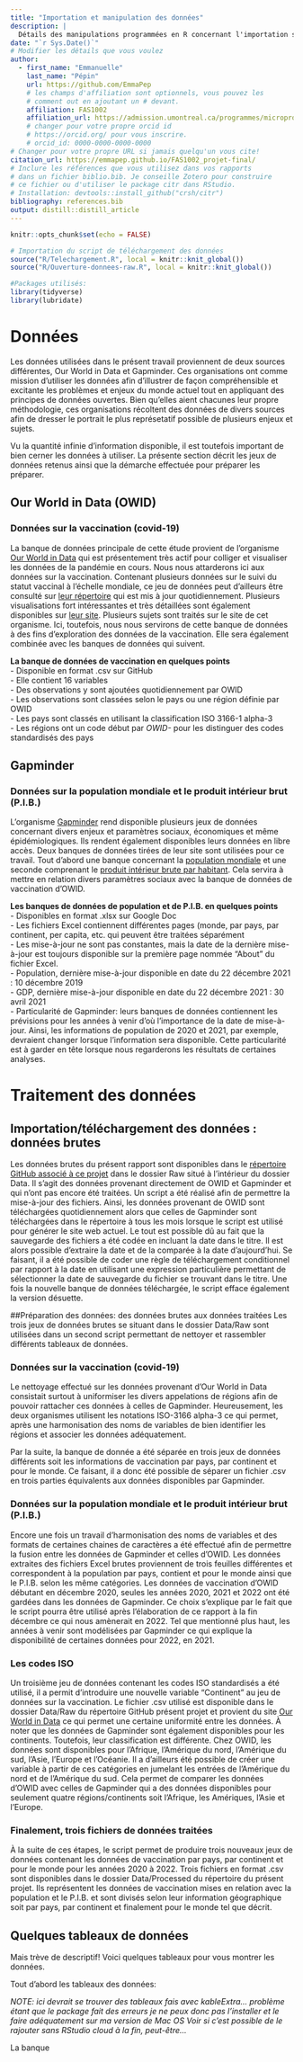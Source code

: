 ```yaml
---
title: "Importation et manipulation des données"
description: | 
  Détails des manipulations programmées en R concernant l'importation suivi de la manipulation des données utilisées   à des fins d'analyses dans le cadre du travail final pour le cours FAS1002 de l'automne 2021.
date: "`r Sys.Date()`"
# Modifier les détails que vous voulez
author:
  - first_name: "Emmanuelle"
    last_name: "Pépin"
    url: https://github.com/EmmaPep
    # les champs d'affiliation sont optionnels, vous pouvez les
    # comment out en ajoutant un # devant.
    affiliation: FAS1002
    affiliation_url: https://admission.umontreal.ca/programmes/microprogramme-de-1er-cycle-en-analyse-des-megadonnees-en-sciences-humaines-et-sociales/structure-du-programme/
    # changer pour votre propre orcid id
    # https://orcid.org/ pour vous inscrire.
    # orcid_id: 0000-0000-0000-0000
# Changer pour votre propre URL si jamais quelqu'un vous cite!
citation_url: https://emmapep.github.io/FAS1002_projet-final/
# Inclure les références que vous utilisez dans vos rapports
# dans un fichier biblio.bib. Je conseille Zotero pour construire
# ce fichier ou d'utiliser le package citr dans RStudio.
# Installation: devtools::install_github("crsh/citr")
bibliography: references.bib
output: distill::distill_article
---
```


```r
knitr::opts_chunk$set(echo = FALSE)
```

```r
# Importation du script de téléchargement des données
source("R/Telechargement.R", local = knitr::knit_global())
source("R/Ouverture-donnees-raw.R", local = knitr::knit_global())
```


```r
#Packages utilisés:
library(tidyverse)
library(lubridate)
```

# Données
Les données utilisées dans le présent travail proviennent de deux sources différentes, 
Our World in Data et Gapminder. Ces organisations ont comme mission d'utiliser les 
données afin d'illustrer de façon compréhensible et excitante les problèmes et enjeux du monde actuel
tout en appliquant des principes de données ouvertes. Bien qu'elles aient chacunes leur propre méthodologie,
ces organisations récoltent des données de divers sources afin de dresser le portrait le plus représetatif possible
de plusieurs enjeux et sujets.  

Vu la quantité infinie d'information disponible, il est toutefois important de bien cerner
les données à utiliser. La présente section décrit les jeux de données retenus
ainsi que la démarche effectuée pour préparer les préparer.  

## Our World in Data (OWID)
### Données sur la vaccination (covid-19)
La banque de données principale de cette étude provient de l'organisme [Our World in Data](https://ourworldindata.org/) qui est présentement très actif pour colliger et visualiser les données de la pandémie en cours. Nous nous attarderons ici aux données sur la vaccination. Contenant plusieurs données sur le suivi du statut vaccinal à l'échelle mondiale, ce jeu de données peut d'ailleurs être consulté sur [leur répertoire](https://github.com/owid/covid-19-data/tree/master/public/data/vaccinations) qui est mis à jour quotidiennement. Plusieurs visualisations fort intéressantes et très détaillées sont également disponibles sur [leur site](https://ourworldindata.org/covid-vaccinations). Plusieurs sujets sont traités sur le site de cet organisme. Ici, toutefois, nous nous servirons de cette banque de données à des fins d'exploration des données de la vaccination. Elle sera également combinée avec les banques de données qui suivent.  

**La banque de données de vaccination en quelques points**  
- Disponible en format .csv sur GitHub  
- Elle contient 16 variables  
- Des observations y sont ajoutées quotidiennement par OWID  
- Les observations sont classées selon le pays ou une région définie par OWID  
  - Les pays sont classés en utilisant la classification ISO 3166-1 alpha-3  
  - Les régions ont un code début par *OWID-* pour les distinguer des codes standardisés des pays  

## Gapminder  
### Données sur la population mondiale et le produit intérieur brut (P.I.B.)  
L'organisme [Gapminder](https://www.gapminder.org/) rend disponible plusieurs jeux de données concernant divers enjeux et paramètres sociaux, économiques et même épidémiologiques. Ils rendent également disponibles leurs données en libre accès. Deux banques de données tirées de leur site sont utilisées pour ce travail. Tout d'abord une banque concernant la [population mondiale](https://docs.google.com/spreadsheets/d/14_suWY8fCPEXV0MH7ZQMZ-KndzMVsSsA5HdR-7WqAC0/edit#gid=501532268) et une seconde comprenant le [produit intérieur brute par habitant](https://docs.google.com/spreadsheets/d/1gZZ28UiWCVue-tFHMEVOvSO58x7x-w20E23l1wZTR3E/edit#gid=501532268). Cela servira à mettre en relation divers paramètres sociaux avec la banque de données de vaccination d'OWID.    

**Les banques de données de population et de P.I.B. en quelques points**  
- Disponibles en format .xlsx sur Google Doc  
- Les fichiers Excel contiennent différentes pages (monde, par pays, par continent, per capita, etc. qui peuvent être traitées séparément  
- Les mise-à-jour ne sont pas constantes, mais la date de la dernière mise-à-jour est toujours disponible sur la première page nommée "About" du fichier Excel.  
  - Population, dernière mise-à-jour  disponible en date du 22 décembre 2021 : 10 décembre 2019  
  - GDP, dernière mise-à-jour disponible en date du 22 décembre 2021 : 30 avril 2021  
- Particularité de Gapminder: leurs banques de données contiennent les prévisions pour les années à venir d'où l'importance de la date de mise-à-jour. Ainsi, les informations de population de 2020 et 2021, par exemple, devraient changer lorsque l'information sera disponible. Cette particularité est à garder en tête lorsque nous regarderons les résultats de certaines analyses.  

# Traitement des données
## Importation/téléchargement des données : données brutes
Les données brutes du présent rapport sont disponibles dans le [répertoire GitHub associé à ce projet](https://github.com/EmmaPep/FAS1002_projet-final) dans le dossier Raw situé à l'intérieur du dossier Data. Il s'agit des données provenant directement de OWID et Gapminder et qui n'ont pas encore été traitées. Un script a été réalisé afin de permettre la mise-à-jour des fichiers. Ainsi, les données provenant de OWID sont téléchargées quotidiennement alors que celles de Gapminder sont téléchargées dans le répertoire à tous les mois lorsque le script est utilisé pour générer le site web actuel. Le tout est possible dû au fait que la sauvegarde des fichiers a été codée en incluant la date dans le titre. Il est alors possible d'extraire la date et de la comparée à la date d'aujourd'hui. Se faisant, il a été possible de coder une règle de téléchargement conditionnel par rapport à la date en utilisant une expression particulière permettant de sélectionner la date de sauvegarde du fichier se trouvant dans le titre. Une fois la nouvelle banque de données téléchargée, le script efface également la version désuette.  

##Préparation des données: des données brutes aux données traitées
Les trois jeux de données brutes se situant dans le dossier Data/Raw sont utilisées dans un second script permettant de nettoyer et rassembler différents tableaux de données. 

### Données sur la vaccination (covid-19)
Le nettoyage effectué sur les données provenant d'Our World in Data consistait surtout à uniformiser les divers appelations de régions afin de pouvoir rattacher ces données à celles de Gapminder. Heureusement, les deux organismes utilisent les notations ISO-3166 alpha-3 ce qui permet, après une harmonisation des noms de variables de bien identifier les régions et associer les données adéquatement. 

Par la suite, la banque de donnée a été séparée en trois jeux de données différents soit les informations de vaccination par pays, par continent et pour le monde. Ce faisant, il a donc été possible de séparer un fichier .csv en trois parties équivalents aux données disponibles par Gapminder.

### Données sur la population mondiale et le produit intérieur brut (P.I.B.) 
Encore une fois un travail d'harmonisation des noms de variables et des formats de certaines chaines de caractères a été effectué afin de permettre la fusion entre les données de Gapminder et celles d'OWID. Les données extraites des fichiers Excel brutes proviennent de trois feuilles différentes et correspondent à la population par pays, contient et pour le monde ainsi que le P.I.B. selon les même catégories. Les données de vaccination d'OWID débutant en décembre 2020, seules les années 2020, 2021 et 2022 ont été gardées dans les données de Gapminder. Ce choix s'explique par le fait que le script pourra être utilisé après l'élaboration de ce rapport à la fin décembre ce qui nous amènerait en 2022. Tel que mentionné plus haut, les années à venir sont modélisées par Gapminder ce qui explique la disponibilité de certaines données pour 2022, en 2021.

### Les codes ISO
Un troisième jeu de données contenant les codes ISO standardisés a été utilisé, il a permit d'introduire une nouvelle variable "Continent" au jeu de données sur la vaccination. Le fichier .csv utilisé est disponible dans le dossier Data/Raw du répertoire GitHub présent projet et provient du site [Our World in Data](https://ourworldindata.org/grapher/continents-according-to-our-world-in-data) ce qui permet une certaine uniformité entre les données. À noter que les données de Gapminder sont également disponibles pour les continents. Toutefois, leur classification est différente. Chez OWID, les données sont disponibles pour l'Afrique, l'Amérique du nord, l'Amérique du sud, l'Asie, l'Europe et l'Océanie. Il a d'ailleurs été possible de créer une variable à partir de ces catégories en jumelant les entrées de l'Amérique du nord et de l'Amérique du sud. Cela permet de comparer les données d'OWID avec celles de Gapminder qui a des données disponibles pour seulement quatre régions/continents soit 
l'Afrique, les Amériques, l'Asie et l'Europe.

### Finalement, trois fichiers de données traitées
À la suite de ces étapes, le script permet de produire trois nouveaux jeux de données contenant les données de vaccination par pays, par continent et pour le monde pour les années 2020 à 2022. Trois fichiers en format .csv sont disponibles dans le dossier Data/Processed du répertoire du présent projet. Ils représentent les données de vaccination mises en relation avec la population et le P.I.B. et sont divisés selon leur information géographique soit par pays, par continent et finalement pour le monde tel que décrit.

## Quelques tableaux de données

Mais trève de descriptif! Voici quelques tableaux pour vous montrer les données.

Tout d'abord les tableaux des données:

*NOTE: ici devrait se trouver des tableaux fais avec kableExtra... problème étant que le package fait des erreurs*
*je ne peux donc pas l'installer et le faire adéquatement sur ma version de Mac OS*
*Voir si c'est possible de le rajouter sans RStudio cloud à la fin, peut-être...*

La banque 


